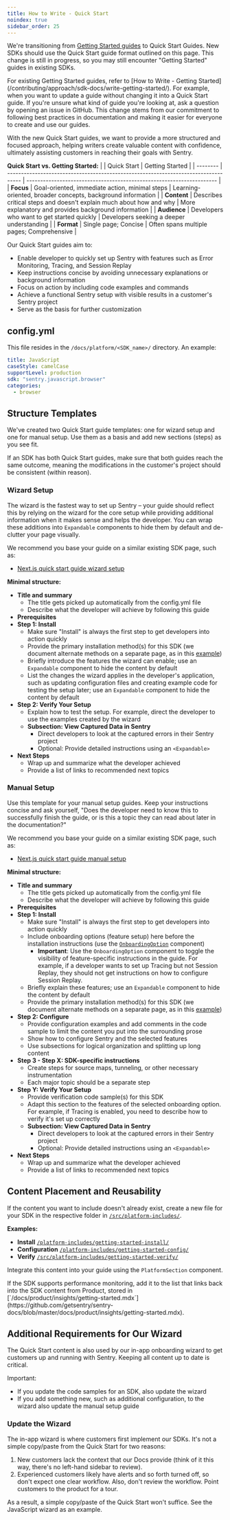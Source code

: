 ```yaml
---
title: How to Write - Quick Start
noindex: true
sidebar_order: 25
---
```


We're transitioning from [Getting Started guides](/contributing/approach/sdk-docs/write-getting-started/) to Quick Start Guides. New SDKs should use the Quick Start guide format outlined on this page. This change is still in progress, so you may still encounter "Getting Started" guides in existing SDKs.

<Alert type="info" title="Note">
  For existing Getting Started guides, refer to [How to Write - Getting
  Started](/contributing/approach/sdk-docs/write-getting-started/). For example,
  when you want to update a guide without changing it into a Quick Start guide.
  If you're unsure what kind of guide you're looking at, ask a question by
  opening an issue in GitHub.
</Alert>

<Expandable type="info" title="Why the change?">
This change stems from our commitment to following best practices in documentation and making it easier for everyone to create and use our guides.

With the new Quick Start guides, we want to provide a more structured and focused approach, helping writers create valuable content with confidence, ultimately assisting customers in reaching their goals with Sentry.

**Quick Start vs. Getting Started:**
| | Quick Start | Getting Started |
| -------- | ----------------------------------------------------------------------------------- | --------------------------------------------------------------------- |
| **Focus** | Goal-oriented, immediate action, minimal steps | Learning-oriented, broader concepts, background information |
| **Content** | Describes critical steps and doesn't explain much about how and why | More explanatory and provides background information |
| **Audience** | Developers who want to get started quickly | Developers seeking a deeper understanding |
| **Format** | Single page; Concise | Often spans multiple pages; Comprehensive |

</Expandable>

Our Quick Start guides aim to:

- Enable developer to quickly set up Sentry with features such as Error Monitoring, Tracing, and Session Replay
- Keep instructions concise by avoiding unnecessary explanations or background information
- Focus on action by including code examples and commands
- Achieve a functional Sentry setup with visible results in a customer's Sentry project
- Serve as the basis for further customization

## config.yml

This file resides in the `/docs/platform/<SDK_name>/` directory. An example:

```yaml
title: JavaScript
caseStyle: camelCase
supportLevel: production
sdk: "sentry.javascript.browser"
categories:
  - browser
```

## Structure Templates

We've created two Quick Start guide templates: one for wizard setup and one for manual setup. Use them as a basis and add new sections (steps) as you see fit.

If an SDK has both Quick Start guides, make sure that both guides reach the same outcome, meaning the modifications in the customer's project should be consistent (within reason).

### Wizard Setup

The wizard is the fastest way to set up Sentry – your guide should reflect this by relying on the wizard for the core setup while providing additional information when it makes sense and helps the developer. You can wrap these additions into `Expandable` components to hide them by default and de-clutter your page visually.

We recommend you base your guide on a similar existing SDK page, such as:

- [Next.js quick start guide wizard setup](/platforms/javascript/guides/nextjs/)

**Minimal structure:**

- **Title and summary**
  - The title gets picked up automatically from the config.yml file
  - Describe what the developer will achieve by following this guide
- **Prerequisites**
- **Step 1: Install**
  - Make sure "Install" is always the first step to get developers into action quickly
  - Provide the primary installation method(s) for this SDK (we document alternate methods on a separate page, as in this [example](/platforms/javascript/install/))
  - Briefly introduce the features the wizard can enable; use an `Expandable` component to hide the content by default
  - List the changes the wizard applies in the developer's application, such as updating configuration files and creating example code for testing the setup later; use an `Expandable` component to hide the content by default
- **Step 2: Verify Your Setup**
  - Explain how to test the setup. For example, direct the developer to use the examples created by the wizard
  - **Subsection: View Captured Data in Sentry**
    - Direct developers to look at the captured errors in their Sentry project
    - Optional: Provide detailed instructions using an `<Expandable>`
- **Next Steps**
  - Wrap up and summarize what the developer achieved
  - Provide a list of links to recommended next topics

### Manual Setup

Use this template for your manual setup guides. Keep your instructions concise and ask yourself, "Does the developer need to know this to successfully finish the guide, or is this a topic they can read about later in the documentation?"

We recommend you base your guide on a similar existing SDK page, such as:

- [Next.js quick start guide manual setup](https://docs.sentry.io/platforms/javascript/guides/nextjs/manual-setup/)

**Minimal structure:**

- **Title and summary**
  - The title gets picked up automatically from the config.yml file
  - Describe what the developer will achieve by following this guide
- **Prerequisites**
- **Step 1: Install**
  - Make sure "Install" is always the first step to get developers into action quickly
  - Include onboarding options (feature setup) here before the installation instructions (use the [`OnboardingOption`](/contributing/pages/components/#onboarding-options) component)
    - **Important**: Use the `OnboardingOption` component to toggle the visibility of feature-specific instructions in the guide. For example, if a developer wants to set up Tracing but not Session Replay, they should not get instructions on how to configure Session Replay.
  - Briefly explain these features; use an `Expandable` component to hide the content by default
  - Provide the primary installation method(s) for this SDK (we document alternate methods on a separate page, as in this [example](/platforms/javascript/install/))
- **Step 2: Configure**
  - Provide configuration examples and add comments in the code sample to limit the content you put into the surrounding prose
  - Show how to configure Sentry and the selected features
  - Use subsections for logical organization and splitting up long content
- **Step 3 - Step X: SDK-specific instructions**
  - Create steps for source maps, tunneling, or other necessary instrumentation
  - Each major topic should be a separate step
- **Step Y: Verify Your Setup**
  - Provide verification code sample(s) for this SDK
  - Adapt this section to the features of the selected onboarding option. For example, if Tracing is enabled, you need to describe how to verify it's set up correctly
  - **Subsection: View Captured Data in Sentry**
    - Direct developers to look at the captured errors in their Sentry project
    - Optional: Provide detailed instructions using an `<Expandable>`
- **Next Steps**
  - Wrap up and summarize what the developer achieved
  - Provide a list of links to recommended next topics

## Content Placement and Reusability

If the content you want to include doesn't already exist, create a new file for your SDK in the respective folder in [`/src/platform-includes/`](https://github.com/getsentry/sentry-docs/tree/master/platform-includes).

**Examples:**

- **Install** [`/platform-includes/getting-started-install/`](https://github.com/getsentry/sentry-docs/tree/master/platform-includes/getting-started-install)
- **Configuration** [`/platform-includes/getting-started-config/`](https://github.com/getsentry/sentry-docs/tree/master/platform-includes/getting-started-config)
- **Verify** [`/src/platform-includes/getting-started-verify/`](https://github.com/getsentry/sentry-docs/tree/master/platform-includes/getting-started-verify)

Integrate this content into your guide using the `PlatformSection` component.

<Alert type="info">
  If the SDK supports performance monitoring, add it to the list that links back
  into the SDK content from Product, stored in
  [`/docs/product/insights/getting-started.mdx`](https://github.com/getsentry/sentry-docs/blob/master/docs/product/insights/getting-started.mdx).
</Alert>

## Additional Requirements for Our Wizard

The Quick Start content is also used by our in-app onboarding wizard to get customers up and running with Sentry. Keeping all content up to date is critical.

Important:

- If you update the code samples for an SDK, also update the wizard
- If you add something new, such as additional configuration, to the wizard also update the manual setup guide

### Update the Wizard

The in-app wizard is where customers first implement our SDKs. It's not a simple copy/paste from the Quick Start for two reasons:

1. New customers lack the context that our Docs provide (think of it this way, there's no left-hand sidebar to review).
2. Experienced customers likely have alerts and so forth turned off, so don't expect one clear workflow. Also, don't review the workflow. Point customers to the product for a tour.

As a result, a simple copy/paste of the Quick Start won't suffice. See the JavaScript wizard as an example.
